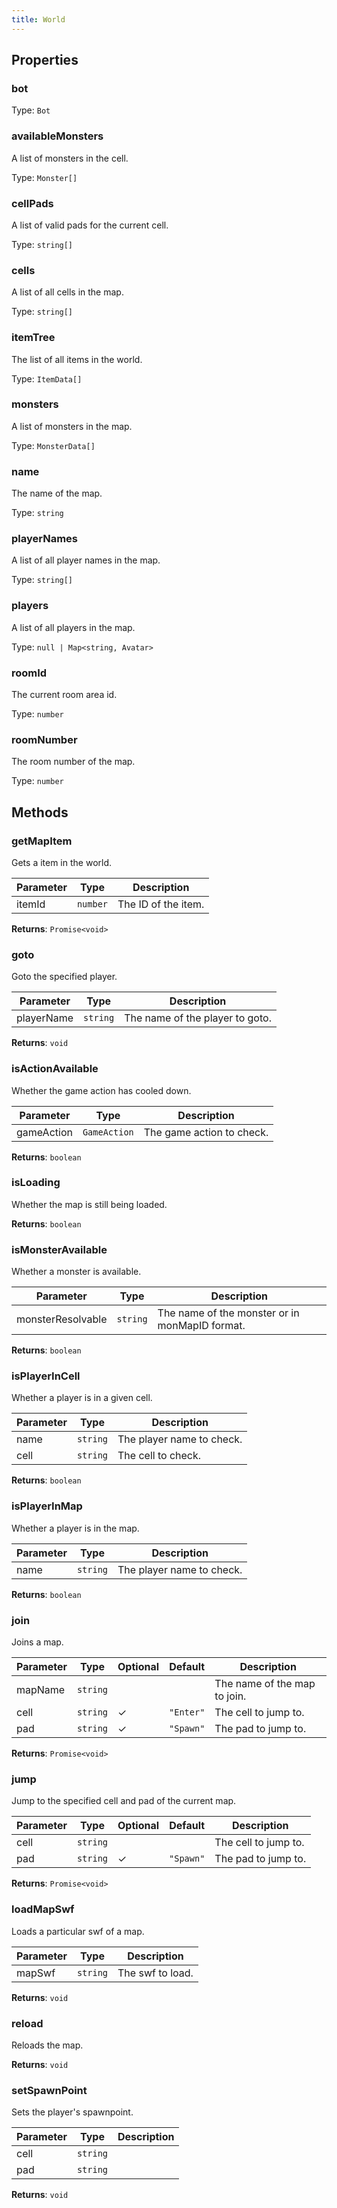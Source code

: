 ```yaml
---
title: World
---
```



## Properties
### bot




Type: `Bot`


### availableMonsters <Badge text="Getter" size="small" />	


A list of monsters in the cell.


Type: `Monster[]`


### cellPads <Badge text="Getter" size="small" />	


A list of valid pads for the current cell.


Type: `string[]`


### cells <Badge text="Getter" size="small" />	


A list of all cells in the map.


Type: `string[]`


### itemTree <Badge text="Getter" size="small" />	


The list of all items in the world.


Type: `ItemData[]`


### monsters <Badge text="Getter" size="small" />	


A list of monsters in the map.


Type: `MonsterData[]`


### name <Badge text="Getter" size="small" />	


The name of the map.


Type: `string`


### playerNames <Badge text="Getter" size="small" />	


A list of all player names in the map.


Type: `string[]`


### players <Badge text="Getter" size="small" />	


A list of all players in the map.


Type: `null | Map<string, Avatar>`


### roomId <Badge text="Getter" size="small" />	


The current room area id.


Type: `number`


### roomNumber <Badge text="Getter" size="small" />	


The room number of the map.


Type: `number`


## Methods

### getMapItem

Gets a item in the world.

| Parameter | Type | Description |
|-----------|------|-------------|
| itemId | `number` | The ID of the item. |


**Returns**: `Promise<void>`

### goto

Goto the specified player.

| Parameter | Type | Description |
|-----------|------|-------------|
| playerName | `string` | The name of the player to goto. |


**Returns**: `void`

### isActionAvailable

Whether the game action has cooled down.

| Parameter | Type | Description |
|-----------|------|-------------|
| gameAction | `GameAction` | The game action to check. |


**Returns**: `boolean`

### isLoading

Whether the map is still being loaded.

**Returns**: `boolean`

### isMonsterAvailable

Whether a monster is available.

| Parameter | Type | Description |
|-----------|------|-------------|
| monsterResolvable | `string` | The name of the monster or in monMapID format. |


**Returns**: `boolean`

### isPlayerInCell

Whether a player is in a given cell.

| Parameter | Type | Description |
|-----------|------|-------------|
| name | `string` | The player name to check. |
| cell | `string` | The cell to check. |


**Returns**: `boolean`

### isPlayerInMap

Whether a player is in the map.

| Parameter | Type | Description |
|-----------|------|-------------|
| name | `string` | The player name to check. |


**Returns**: `boolean`

### join

Joins a map.

| Parameter | Type | Optional | Default | Description |
|-----------|------|----------|---------|-------------|
| mapName | `string` |  |  | The name of the map to join. |
| cell | `string` | ✓ | `"Enter"` | The cell to jump to. |
| pad | `string` | ✓ | `"Spawn"` | The pad to jump to. |


**Returns**: `Promise<void>`

### jump

Jump to the specified cell and pad of the current map.

| Parameter | Type | Optional | Default | Description |
|-----------|------|----------|---------|-------------|
| cell | `string` |  |  | The cell to jump to. |
| pad | `string` | ✓ | `"Spawn"` | The pad to jump to. |


**Returns**: `Promise<void>`

### loadMapSwf

Loads a particular swf of a map.

| Parameter | Type | Description |
|-----------|------|-------------|
| mapSwf | `string` | The swf to load. |


**Returns**: `void`

### reload

Reloads the map.

**Returns**: `void`

### setSpawnPoint

Sets the player's spawnpoint.

| Parameter | Type | Description |
|-----------|------|-------------|
| cell | `string` |  |
| pad | `string` |  |


**Returns**: `void`
